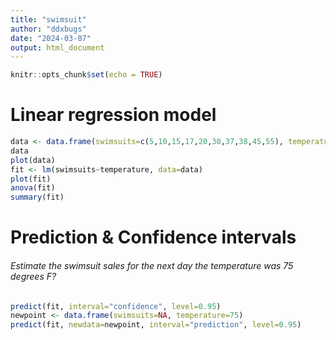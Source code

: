 ```yaml
---
title: "swimsuit"
author: "ddxbugs"
date: "2024-03-07"
output: html_document
---
```


```r
knitr::opts_chunk$set(echo = TRUE)
```

# Linear regression model
```r
data <- data.frame(swimsuits=c(5,10,15,17,20,30,37,38,45,55), temperature=c(64,62,68,70,71,80,82,85,87,92))
data
plot(data)
fit <- lm(swimsuits~temperature, data=data)
plot(fit)
anova(fit)
summary(fit)
```
# Prediction & Confidence intervals
<h6> Estimate the swimsuit sales for the next day the temperature was 75 degrees F?</h6>
```r
predict(fit, interval="confidence", level=0.95)
newpoint <- data.frame(swimsuits=NA, temperature=75)
predict(fit, newdata=newpoint, interval="prediction", level=0.95)
```